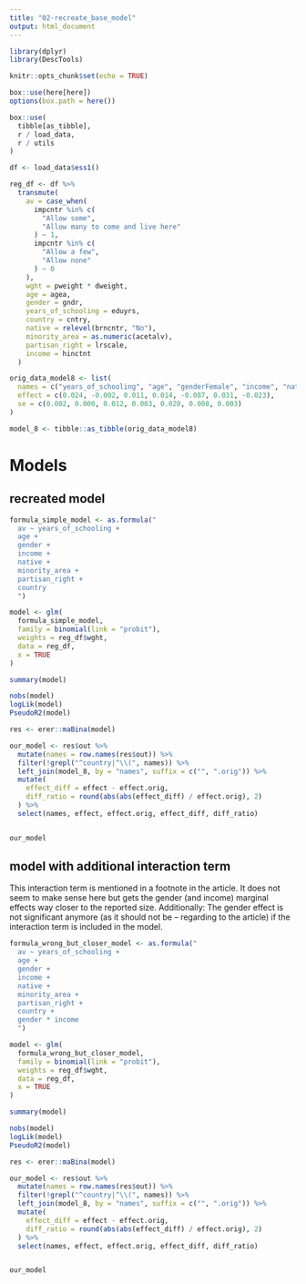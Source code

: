 ```yaml
---
title: "02-recreate_base_model"
output: html_document
---
```


```r

library(dplyr)
library(DescTools)

knitr::opts_chunk$set(echo = TRUE)

box::use(here[here])
options(box.path = here())

box::use(
  tibble[as_tibble],
  r / load_data,
  r / utils
)
```

```r
df <- load_data$ess1()
```


```r
reg_df <- df %>%
  transmute(
    av = case_when(
      impcntr %in% c(
        "Allow some",
        "Allow many to come and live here"
      ) ~ 1,
      impcntr %in% c(
        "Allow a few",
        "Allow none"
      ) ~ 0
    ),
    wght = pweight * dweight,
    age = agea,
    gender = gndr,
    years_of_schooling = eduyrs,
    country = cntry,
    native = relevel(brncntr, "No"),
    minority_area = as.numeric(acetalv),
    partisan_right = lrscale,
    income = hinctnt
  )
```

```r

orig_data_model8 <- list(
  names = c("years_of_schooling", "age", "genderFemale", "income", "nativeYes", "minority_area", "partisan_right"),
  effect = c(0.024, -0.002, 0.011, 0.014, -0.087, 0.031, -0.023),
  se = c(0.002, 0.000, 0.012, 0.003, 0.020, 0.008, 0.003)
)

model_8 <- tibble::as_tibble(orig_data_model8)
```

# Models
## recreated model

```r
formula_simple_model <- as.formula("
  av ~ years_of_schooling +
  age +
  gender +
  income +
  native +
  minority_area +
  partisan_right +
  country
  ")

model <- glm(
  formula_simple_model,
  family = binomial(link = "probit"),
  weights = reg_df$wght,
  data = reg_df,
  x = TRUE
)
```

```r
summary(model)
```
```r
nobs(model)
logLik(model)
PseudoR2(model)
```


```r
res <- erer::maBina(model)

our_model <- res$out %>%
  mutate(names = row.names(res$out)) %>%
  filter(!grepl("^country|^\\(", names)) %>%
  left_join(model_8, by = "names", suffix = c("", ".orig")) %>%
  mutate(
    effect_diff = effect - effect.orig,
    diff_ratio = round(abs(abs(effect_diff) / effect.orig), 2)
  ) %>%
  select(names, effect, effect.orig, effect_diff, diff_ratio)


our_model
```

## model with additional interaction term

This interaction term is mentioned in a footnote in the article.
It does not seem to make sense here but gets the gender (and income) marginal effects way closer to the reported size.
Additionally: The gender effect is not significant anymore (as it should not be -- regarding to the article) if the interaction term is included in the model.

```r
formula_wrong_but_closer_model <- as.formula("
  av ~ years_of_schooling +
  age +
  gender +
  income +
  native +
  minority_area +
  partisan_right +
  country +
  gender * income
  ")

model <- glm(
  formula_wrong_but_closer_model,
  family = binomial(link = "probit"),
  weights = reg_df$wght,
  data = reg_df,
  x = TRUE
)

summary(model)
```

```r
nobs(model)
logLik(model)
PseudoR2(model)
```

```r
res <- erer::maBina(model)

our_model <- res$out %>%
  mutate(names = row.names(res$out)) %>%
  filter(!grepl("^country|^\\(", names)) %>%
  left_join(model_8, by = "names", suffix = c("", ".orig")) %>%
  mutate(
    effect_diff = effect - effect.orig,
    diff_ratio = round(abs(abs(effect_diff) / effect.orig), 2)
  ) %>%
  select(names, effect, effect.orig, effect_diff, diff_ratio)


our_model
```

